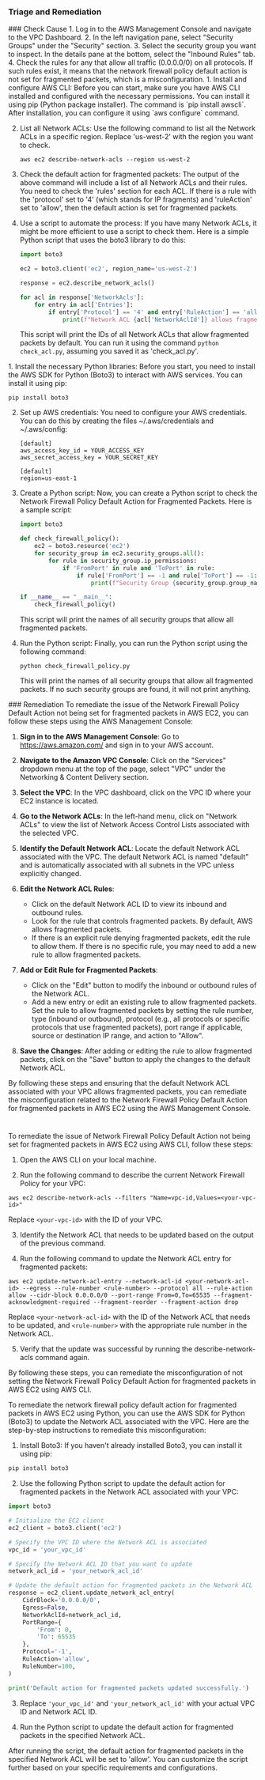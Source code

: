 
### Triage and Remediation
<Tabs>

<Tab title='Cause'>
### Check Cause
<AccordionGroup>
<Accordion title='Using Console' defaultOpen='true'>
1. Log in to the AWS Management Console and navigate to the VPC Dashboard.
2. In the left navigation pane, select "Security Groups" under the "Security" section.
3. Select the security group you want to inspect. In the details pane at the bottom, select the "Inbound Rules" tab.
4. Check the rules for any that allow all traffic (0.0.0.0/0) on all protocols. If such rules exist, it means that the network firewall policy default action is not set for fragmented packets, which is a misconfiguration.
</Accordion>

<Accordion title='Using CLI'>
1. Install and configure AWS CLI: Before you can start, make sure you have AWS CLI installed and configured with the necessary permissions. You can install it using pip (Python package installer). The command is `pip install awscli`. After installation, you can configure it using `aws configure` command.

2. List all Network ACLs: Use the following command to list all the Network ACLs in a specific region. Replace 'us-west-2' with the region you want to check.

   ```
   aws ec2 describe-network-acls --region us-west-2
   ```

3. Check the default action for fragmented packets: The output of the above command will include a list of all Network ACLs and their rules. You need to check the 'rules' section for each ACL. If there is a rule with the 'protocol' set to '4' (which stands for IP fragments) and 'ruleAction' set to 'allow', then the default action is set for fragmented packets.

4. Use a script to automate the process: If you have many Network ACLs, it might be more efficient to use a script to check them. Here is a simple Python script that uses the boto3 library to do this:

   ```python
   import boto3

   ec2 = boto3.client('ec2', region_name='us-west-2')

   response = ec2.describe_network_acls()

   for acl in response['NetworkAcls']:
       for entry in acl['Entries']:
           if entry['Protocol'] == '4' and entry['RuleAction'] == 'allow':
               print(f"Network ACL {acl['NetworkAclId']} allows fragmented packets by default.")
   ```

   This script will print the IDs of all Network ACLs that allow fragmented packets by default. You can run it using the command `python check_acl.py`, assuming you saved it as 'check_acl.py'.
</Accordion>

<Accordion title='Using Python'>
1. Install the necessary Python libraries: Before you start, you need to install the AWS SDK for Python (Boto3) to interact with AWS services. You can install it using pip:

   ```
   pip install boto3
   ```

2. Set up AWS credentials: You need to configure your AWS credentials. You can do this by creating the files ~/.aws/credentials and ~/.aws/config:

   ```
   [default]
   aws_access_key_id = YOUR_ACCESS_KEY
   aws_secret_access_key = YOUR_SECRET_KEY
   ```

   ```
   [default]
   region=us-east-1
   ```

3. Create a Python script: Now, you can create a Python script to check the Network Firewall Policy Default Action for Fragmented Packets. Here is a sample script:

   ```python
   import boto3

   def check_firewall_policy():
       ec2 = boto3.resource('ec2')
       for security_group in ec2.security_groups.all():
           for rule in security_group.ip_permissions:
               if 'FromPort' in rule and 'ToPort' in rule:
                   if rule['FromPort'] == -1 and rule['ToPort'] == -1:
                       print(f"Security Group {security_group.group_name} allows all fragmented packets")

   if __name__ == "__main__":
       check_firewall_policy()
   ```

   This script will print the names of all security groups that allow all fragmented packets.

4. Run the Python script: Finally, you can run the Python script using the following command:

   ```
   python check_firewall_policy.py
   ```

   This will print the names of all security groups that allow all fragmented packets. If no such security groups are found, it will not print anything.
</Accordion>

</AccordionGroup>
</Tab>
<Tab title='Remediation'>
### Remediation

<AccordionGroup>
<Accordion title='Using Console' defaultOpen='true'>
To remediate the issue of the Network Firewall Policy Default Action not being set for fragmented packets in AWS EC2, you can follow these steps using the AWS Management Console:

1. **Sign in to the AWS Management Console**: Go to https://aws.amazon.com/ and sign in to your AWS account.

2. **Navigate to the Amazon VPC Console**: Click on the "Services" dropdown menu at the top of the page, select "VPC" under the Networking & Content Delivery section.

3. **Select the VPC**: In the VPC dashboard, click on the VPC ID where your EC2 instance is located.

4. **Go to the Network ACLs**: In the left-hand menu, click on "Network ACLs" to view the list of Network Access Control Lists associated with the selected VPC.

5. **Identify the Default Network ACL**: Locate the default Network ACL associated with the VPC. The default Network ACL is named "default" and is automatically associated with all subnets in the VPC unless explicitly changed.

6. **Edit the Network ACL Rules**:
   - Click on the default Network ACL ID to view its inbound and outbound rules.
   - Look for the rule that controls fragmented packets. By default, AWS allows fragmented packets.
   - If there is an explicit rule denying fragmented packets, edit the rule to allow them. If there is no specific rule, you may need to add a new rule to allow fragmented packets.

7. **Add or Edit Rule for Fragmented Packets**:
   - Click on the "Edit" button to modify the inbound or outbound rules of the Network ACL.
   - Add a new entry or edit an existing rule to allow fragmented packets. Set the rule to allow fragmented packets by setting the rule number, type (inbound or outbound), protocol (e.g., all protocols or specific protocols that use fragmented packets), port range if applicable, source or destination IP range, and action to "Allow".

8. **Save the Changes**: After adding or editing the rule to allow fragmented packets, click on the "Save" button to apply the changes to the default Network ACL.

By following these steps and ensuring that the default Network ACL associated with your VPC allows fragmented packets, you can remediate the misconfiguration related to the Network Firewall Policy Default Action for fragmented packets in AWS EC2 using the AWS Management Console.

#
</Accordion>

<Accordion title='Using CLI'>
To remediate the issue of Network Firewall Policy Default Action not being set for fragmented packets in AWS EC2 using AWS CLI, follow these steps:

1. Open the AWS CLI on your local machine.

2. Run the following command to describe the current Network Firewall Policy for your VPC:

```
aws ec2 describe-network-acls --filters "Name=vpc-id,Values=<your-vpc-id>"
```
Replace `<your-vpc-id>` with the ID of your VPC.

3. Identify the Network ACL that needs to be updated based on the output of the previous command.

4. Run the following command to update the Network ACL entry for fragmented packets:

```
aws ec2 update-network-acl-entry --network-acl-id <your-network-acl-id> --egress --rule-number <rule-number> --protocol all --rule-action allow --cidr-block 0.0.0.0/0 --port-range From=0,To=65535 --fragment-acknowledgment-required --fragment-reorder --fragment-action drop
```
Replace `<your-network-acl-id>` with the ID of the Network ACL that needs to be updated, and `<rule-number>` with the appropriate rule number in the Network ACL.

5. Verify that the update was successful by running the describe-network-acls command again.

By following these steps, you can remediate the misconfiguration of not setting the Network Firewall Policy Default Action for fragmented packets in AWS EC2 using AWS CLI.
</Accordion>

<Accordion title='Using Python'>
To remediate the network firewall policy default action for fragmented packets in AWS EC2 using Python, you can use the AWS SDK for Python (Boto3) to update the Network ACL associated with the VPC. Here are the step-by-step instructions to remediate this misconfiguration:

1. Install Boto3: If you haven't already installed Boto3, you can install it using pip:

```bash
pip install boto3
```

2. Use the following Python script to update the default action for fragmented packets in the Network ACL associated with your VPC:

```python
import boto3

# Initialize the EC2 client
ec2_client = boto3.client('ec2')

# Specify the VPC ID where the Network ACL is associated
vpc_id = 'your_vpc_id'

# Specify the Network ACL ID that you want to update
network_acl_id = 'your_network_acl_id'

# Update the default action for fragmented packets in the Network ACL
response = ec2_client.update_network_acl_entry(
    CidrBlock='0.0.0.0/0',
    Egress=False,
    NetworkAclId=network_acl_id,
    PortRange={
        'From': 0,
        'To': 65535
    },
    Protocol='-1',
    RuleAction='allow',
    RuleNumber=100,
)

print('Default action for fragmented packets updated successfully.')
```

3. Replace `'your_vpc_id'` and `'your_network_acl_id'` with your actual VPC ID and Network ACL ID.

4. Run the Python script to update the default action for fragmented packets in the specified Network ACL.

After running the script, the default action for fragmented packets in the specified Network ACL will be set to 'allow'. You can customize the script further based on your specific requirements and configurations.
</Accordion>

</AccordionGroup>
</Tab>
</Tabs>
